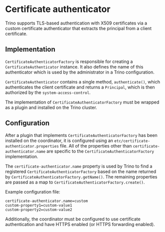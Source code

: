 # Certificate authenticator

Trino supports TLS-based authentication with X509 certificates via a custom
certificate authenticator that extracts the principal from a client certificate.

## Implementation

`CertificateAuthenticatorFactory` is responsible for creating a
`CertificateAuthenticator` instance. It also defines the name of this
authenticator which is used by the administrator in a Trino configuration.

`CertificateAuthenticator` contains a single method, `authenticate()`, which
authenticates the client certificate and returns a `Principal`, which is then
authorized by the `system-access-control`.

The implementation of `CertificateAuthenticatorFactory` must be wrapped as a
plugin and installed on the Trino cluster.

## Configuration

After a plugin that implements `CertificateAuthenticatorFactory` has been
installed on the coordinator, it is configured using an
`etc/certificate-authenticator.properties` file. All of the properties other
than `certificate-authenticator.name` are specific to the
`CertificateAuthenticatorFactory` implementation.

The `certificate-authenticator.name` property is used by Trino to find a
registered `CertificateAuthenticatorFactory` based on the name returned by
`CertificateAuthenticatorFactory.getName()`. The remaining properties are passed
as a map to `CertificateAuthenticatorFactory.create()`.

Example configuration file:

```text
certificate-authenticator.name=custom
custom-property1=custom-value1
custom-property2=custom-value2
```

Additionally, the coordinator must be configured to use certificate
authentication and have HTTPS enabled (or HTTPS forwarding enabled).
